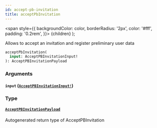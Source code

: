 ```yaml
---
id: accept-pb-invitation
title: acceptPbInvitation
---
```


<span
style={{
      backgroundColor: color,
      borderRadius: '2px',
      color: '#fff',
      padding: '0.2rem',
    }}>
{children}
</span>
);

Allows to accept an invitation and register preliminary user data

```graphql
acceptPbInvitation(
  input: AcceptPBInvitationInput!
): AcceptPBInvitationPayload

```

### Arguments

#### `input` ([`AcceptPBInvitationInput!`](/api/inputs/accept-pb-invitation-input))

### Type

#### [`AcceptPBInvitationPayload`](/api/objects/accept-pb-invitation-payload)

Autogenerated return type of AcceptPBInvitation
